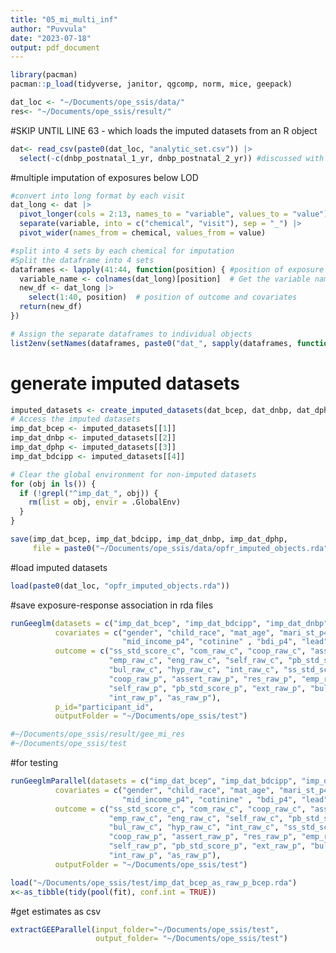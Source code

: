 ```yaml
---
title: "05_mi_multi_inf"
author: "Puvvula"
date: "2023-07-18"
output: pdf_document
---
```


```r
library(pacman)
pacman::p_load(tidyverse, janitor, qgcomp, norm, mice, geepack)

dat_loc <- "~/Documents/ope_ssis/data/"
res<- "~/Documents/ope_ssis/result/"
```

#SKIP UNTIL LINE 63 - which loads the imputed datasets from an R object

```r
dat<- read_csv(paste0(dat_loc, "analytic_set.csv")) |>
  select(-c(dnbp_postnatal_1_yr, dnbp_postnatal_2_yr)) #discussed with aimin and removing these observations as they have >85% obs below LOD
```

#multiple imputation of exposures below LOD
```r
#convert into long format by each visit
dat_long <- dat |>
  pivot_longer(cols = 2:13, names_to = "variable", values_to = "value") |>
  separate(variable, into = c("chemical", "visit"), sep = "_") |>
  pivot_wider(names_from = chemical, values_from = value)

#split into 4 sets by each chemical for imputation
#Split the dataframe into 4 sets
dataframes <- lapply(41:44, function(position) { #position of exposure variables
  variable_name <- colnames(dat_long)[position]  # Get the variable name at the specific position
  new_df <- dat_long |>
    select(1:40, position)  # position of outcome and covariates
  return(new_df)
})

# Assign the separate dataframes to individual objects
list2env(setNames(dataframes, paste0("dat_", sapply(dataframes, function(df) tail(colnames(df), 1)))), .GlobalEnv)
```

# generate imputed datasets
```r
imputed_datasets <- create_imputed_datasets(dat_bcep, dat_dnbp, dat_dphp, dat_bdcipp)
# Access the imputed datasets
imp_dat_bcep <- imputed_datasets[[1]]
imp_dat_dnbp <- imputed_datasets[[2]]
imp_dat_dphp <- imputed_datasets[[3]]
imp_dat_bdcipp <- imputed_datasets[[4]]

# Clear the global environment for non-imputed datasets
for (obj in ls()) {
  if (!grepl("^imp_dat_", obj)) {
    rm(list = obj, envir = .GlobalEnv)
  }
}

save(imp_dat_bcep, imp_dat_bdcipp, imp_dat_dnbp, imp_dat_dphp, 
     file = paste0("~/Documents/ope_ssis/data/opfr_imputed_objects.rda"))
```

#load imputed datasets
```r
load(paste0(dat_loc, "opfr_imputed_objects.rda"))
```

#save exposure-response association in rda files
```r
runGeeglm(datasets = c("imp_dat_bcep", "imp_dat_bdcipp", "imp_dat_dnbp", "imp_dat_dphp"), 
          covariates = c("gender", "child_race", "mat_age", "mari_st_p4", "mom_edu_p4_cat",
                         "mid_income_p4", "cotinine" , "bdi_p4", "lead", "rfr_gs_t"),
          outcome = c("ss_std_score_c", "com_raw_c", "coop_raw_c", "assert_raw_c","res_raw_c",
                      "emp_raw_c", "eng_raw_c", "self_raw_c", "pb_std_score_c", "ext_raw_c",
                      "bul_raw_c", "hyp_raw_c", "int_raw_c", "ss_std_score_p", "com_raw_p",
                      "coop_raw_p", "assert_raw_p", "res_raw_p", "emp_raw_p", "eng_raw_p",
                      "self_raw_p", "pb_std_score_p", "ext_raw_p", "bul_raw_p", "hyp_raw_p",
                      "int_raw_p", "as_raw_p"),
          p_id="participant_id",
          outputFolder = "~/Documents/ope_ssis/test")

#~/Documents/ope_ssis/result/gee_mi_res
#~/Documents/ope_ssis/test
```

#for testing
```r
runGeeglmParallel(datasets = c("imp_dat_bcep", "imp_dat_bdcipp", "imp_dat_dnbp", "imp_dat_dphp"), 
          covariates = c("gender", "child_race", "mat_age", "mari_st_p4", "mom_edu_p4_cat",
                         "mid_income_p4", "cotinine" , "bdi_p4", "lead", "rfr_gs_t"),
          outcome = c("ss_std_score_c", "com_raw_c", "coop_raw_c", "assert_raw_c","res_raw_c",
                      "emp_raw_c", "eng_raw_c", "self_raw_c", "pb_std_score_c", "ext_raw_c",
                      "bul_raw_c", "hyp_raw_c", "int_raw_c", "ss_std_score_p", "com_raw_p",
                      "coop_raw_p", "assert_raw_p", "res_raw_p", "emp_raw_p", "eng_raw_p",
                      "self_raw_p", "pb_std_score_p", "ext_raw_p", "bul_raw_p", "hyp_raw_p",
                      "int_raw_p", "as_raw_p"),
          outputFolder = "~/Documents/ope_ssis/test")
```

```r
load("~/Documents/ope_ssis/test/imp_dat_bcep_as_raw_p_bcep.rda")
x<-as_tibble(tidy(pool(fit), conf.int = TRUE))
```


#get estimates as csv
```r
extractGEEParallel(input_folder="~/Documents/ope_ssis/test", 
                   output_folder= "~/Documents/ope_ssis/test")
```

